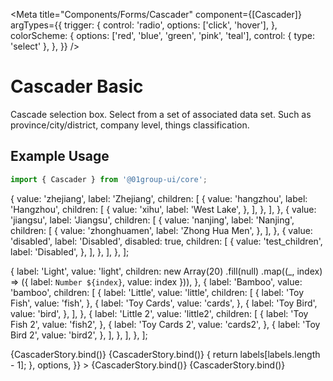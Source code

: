 
<Meta
  title="Components/Forms/Cascader"
  component={[Cascader]}
  argTypes={{
    trigger: {
      control: 'radio',
      options: ['click', 'hover'],
    },
    colorScheme: {
      options: ['red', 'blue', 'green', 'pink', 'teal'],
      control: { type: 'select' },
    },
  }}
/>


# Cascader Basic

Cascade selection box. Select from a set of associated data set. Such as province/city/district, company level, things classification.

## Example Usage

```jsx
import { Cascader } from '@01group-ui/core';
```

  {
    value: 'zhejiang',
    label: 'Zhejiang',
    children: [
      {
        value: 'hangzhou',
        label: 'Hangzhou',
        children: [
          {
            value: 'xihu',
            label: 'West Lake',
          },
        ],
      },
    ],
  },
  {
    value: 'jiangsu',
    label: 'Jiangsu',
    children: [
      {
        value: 'nanjing',
        label: 'Nanjing',
        children: [
          {
            value: 'zhonghuamen',
            label: 'Zhong Hua Men',
          },
        ],
      },
      {
        value: 'disabled',
        label: 'Disabled',
        disabled: true,
        children: [
          {
            value: 'test_children',
            label: 'Disabled',
          },
        ],
      },
    ],
  },
];

  {
    label: 'Light',
    value: 'light',
    children: new Array(20)
      .fill(null)
      .map((_, index) => ({ label: `Number ${index}`, value: index })),
  },
  {
    label: 'Bamboo',
    value: 'bamboo',
    children: [
      {
        label: 'Little',
        value: 'little',
        children: [
          {
            label: 'Toy Fish',
            value: 'fish',
          },
          {
            label: 'Toy Cards',
            value: 'cards',
          },
          {
            label: 'Toy Bird',
            value: 'bird',
          },
        ],
      },
      {
        label: 'Little 2',
        value: 'little2',
        children: [
          {
            label: 'Toy Fish 2',
            value: 'fish2',
          },
          {
            label: 'Toy Cards 2',
            value: 'cards2',
          },
          {
            label: 'Toy Bird 2',
            value: 'bird2',
          },
        ],
      },
    ],
  },
];

<Canvas columns={2} withSource="close">
  <Story
    name="Basic"
    args={{
      colorScheme: 'amber',
      options,
      trigger: 'click',
      changeOnSelect: false,
    }}
  >
    {CascaderStory.bind()}
  </Story>
  <Story
    name="Default Value"
    args={{
      defaultValue: ['zhejiang', 'hangzhou', 'xihu'],
      options,
    }}
  >
    {CascaderStory.bind()}
  </Story>
  <Story
    name="Custom Display Render"
    args={{
      displayRender: (labels) => {
        return labels[labels.length - 1];
      },
      options,
    }}
  >
    {CascaderStory.bind()}
  </Story>
  <Story
    name="Multiple"
    args={{
      colorScheme: 'amber',
      multiple: true,
      options: optionsMultiple,
    }}
  >
    {CascaderStory.bind()}
  </Story>
</Canvas>

<ArgsTable of={Cascader} />
